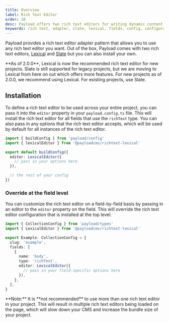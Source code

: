 ```yaml
---
title: Overview
label: Rich Text Editor
order: 10
desc: Payload offers two rich text editors for writing dynamic content in your CMS, and provides an adapter pattern for adding your own.
keywords: rich text, adapter, slate, lexical, fields, config, configuration, documentation, Content Management System, cms, headless, javascript, node, react, express
---
```


Payload provides a rich text editor adapter pattern that allows you to use any rich text editor you want. Out of the box, Payload comes with two rich text editors, [Lexical](./lexical) and [Slate](./slate) but you can also install your own.

<Banner>
  **As of 2.0.0**, Lexical is now the recommended rich text editor for new projects. Slate is still supported for legacy projects, but we are moving to Lexical from here on out which offers more features. For new projects as of 2.0.0, we recommend using Lexical. For existing projects, use Slate.
</Banner>

## Installation

To define a rich text editor to be used across your entire project, you can pass it into the `editor` property in your `payload.config.ts` file. This will install the rich text editor for all fields that use the `richText` type. You can also pass in any options that the rich text editor accepts, which will be used by default for all instances of the rich text editor.

```ts
import { buildConfig } from 'payload/config'
import { lexicalEditor } from '@payloadcms/richtext-lexical'

export default buildConfig({
  editor: LexicalEditor({
    // pass in your options here
  }),

  // the rest of your config
})
```

### Override at the field level

You can customize the rich text editor on a field-by-field basis by passing in an editor to the `editor` property on the field. This will override the rich text editor configuration that is installed at the top level.

```ts
import { CollectionConfig } from 'payload/types'
import { LexicalEditor } from '@payloadcms/richtext-lexical'

export Example: CollectionConfig = {
  slug: 'example',
  fields: [
    {
      name: 'body',
      type: 'richText',
      editor: LexicalEditor({
        // pass in your field-specific options here
      }),
    },
  ],
}
```

<Banner type="warning">
  **Note:** It is **not recommended** to use more than one rich text editor in your project. This will result in multiple rich text editors being loaded on the page, which will slow down your CMS and increase the bundle size of your project.
</Banner>
